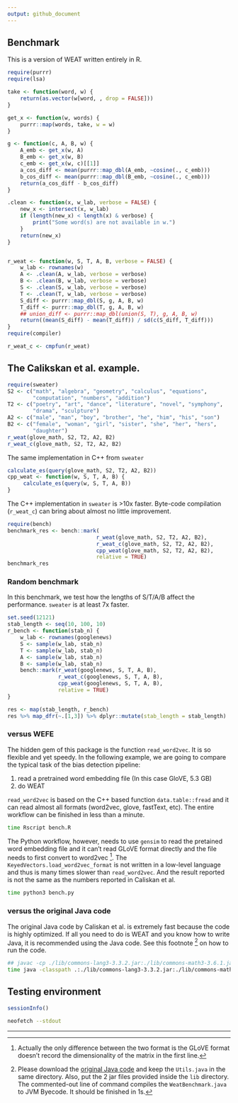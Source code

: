 ```yaml
---
output: github_document
---
```


## Benchmark

This is a version of WEAT written entirely in R.

```r
require(purrr)
require(lsa)

take <- function(word, w) {
    return(as.vector(w[word, , drop = FALSE]))
}

get_x <- function(w, words) {
    purrr::map(words, take, w = w)
}

g <- function(c, A, B, w) {
    A_emb <- get_x(w, A)
    B_emb <- get_x(w, B)
    c_emb <- get_x(w, c)[[1]]
    a_cos_diff <- mean(purrr::map_dbl(A_emb, ~cosine(., c_emb)))
    b_cos_diff <- mean(purrr::map_dbl(B_emb, ~cosine(., c_emb)))
    return(a_cos_diff - b_cos_diff)
}

.clean <- function(x, w_lab, verbose = FALSE) {
    new_x <- intersect(x, w_lab)
    if (length(new_x) < length(x) & verbose) {
        print("Some word(s) are not available in w.")
    }
    return(new_x)
}


r_weat <- function(w, S, T, A, B, verbose = FALSE) {
    w_lab <- rownames(w)
    A <- .clean(A, w_lab, verbose = verbose)
    B <- .clean(B, w_lab, verbose = verbose)
    S <- .clean(S, w_lab, verbose = verbose)
    T <- .clean(T, w_lab, verbose = verbose)
    S_diff <- purrr::map_dbl(S, g, A, B, w)
    T_diff <- purrr::map_dbl(T, g, A, B, w)
    ## union_diff <- purrr::map_dbl(union(S, T), g, A, B, w)
    return((mean(S_diff) - mean(T_diff)) / sd(c(S_diff, T_diff)))
}
require(compiler)

r_weat_c <- cmpfun(r_weat)
```

## The Calikskan et al. example.

```r
require(sweater)
S2 <- c("math", "algebra", "geometry", "calculus", "equations",
        "computation", "numbers", "addition")
T2 <- c("poetry", "art", "dance", "literature", "novel", "symphony",
        "drama", "sculpture")
A2 <- c("male", "man", "boy", "brother", "he", "him", "his", "son")
B2 <- c("female", "woman", "girl", "sister", "she", "her", "hers",
        "daughter")
r_weat(glove_math, S2, T2, A2, B2)
r_weat_c(glove_math, S2, T2, A2, B2)

```

The same implementation in C++ from `sweater`

```r
calculate_es(query(glove_math, S2, T2, A2, B2))
cpp_weat <- function(w, S, T, A, B) {
     calculate_es(query(w, S, T, A, B))
}
```

The C++ implementation in `sweater` is >10x faster. Byte-code compilation (`r_weat_c`) can bring about almost no little improvement.

```r
require(bench)
benchmark_res <- bench::mark(
                            r_weat(glove_math, S2, T2, A2, B2),
                            r_weat_c(glove_math, S2, T2, A2, B2),
                            cpp_weat(glove_math, S2, T2, A2, B2),
                            relative = TRUE)
benchmark_res
```

### Random benchmark

In this benchmark, we test how the lengths of S/T/A/B affect the performance. `sweater` is at least 7x faster.

```r
set.seed(12121)
stab_length <- seq(10, 100, 10)
r_bench <- function(stab_n) {
    w_lab <- rownames(googlenews)
    S <- sample(w_lab, stab_n)
    T <- sample(w_lab, stab_n)
    A <- sample(w_lab, stab_n)
    B <- sample(w_lab, stab_n)
    bench::mark(r_weat(googlenews, S, T, A, B),
                r_weat_c(googlenews, S, T, A, B),
                cpp_weat(googlenews, S, T, A, B),
                relative = TRUE)
}

res <- map(stab_length, r_bench)
res %>% map_dfr(~.[1,3]) %>% dplyr::mutate(stab_length = stab_length)
```

### versus WEFE

The hidden gem of this package is the function `read_word2vec`. It is so flexible and yet speedy. In the following example, we are going to compare the typical task of the bias detection pipeline:

1. read a pretrained word embedding file (In this case GloVE, 5.3 GB)
2. do WEAT

`read_word2vec` is based on the C++ based function `data.table::fread` and it can read almost all formats (word2vec, glove, fastText, etc). The entire workflow can be finished in less than a minute.

```bash
time Rscript bench.R
```

The Python workflow, however, needs to use `gensim` to read the pretained word embedding file and it can't read GLoVE format directly and the file needs to first convert to word2vec [^1]. The `KeyedVectors.load_word2vec_format` is not written in a low-level language and thus is many times slower than `read_word2vec`. And the result reported is not the same as the numbers reported in Caliskan et al.

```bash
time python3 bench.py
```

### versus the original Java code

The original Java code by Caliskan et al. is extremely fast because the code is highly optimized. If all you need to do is WEAT and you know how to write Java, it is recommended using the Java code. See this footnote [^2] on how to run the code.

```bash
## javac -cp ./lib/commons-lang3-3.3.2.jar:./lib/commons-math3-3.6.1.jar WeatBenchmark.java Utils.java
time java -classpath .:./lib/commons-lang3-3.3.2.jar:./lib/commons-math3-3.6.1.jar WeatBenchmark
```

## Testing environment

```r
sessionInfo()
```

```bash
neofetch --stdout
```

---

[^1]: Actually the only difference between the two format is the GLoVE format doesn't record the dimensionality of the matrix in the first line.

[^2]: Please download the [original Java code](https://dataverse.harvard.edu/dataset.xhtml?persistentId=doi:10.7910/DVN/DX4VWP&version=2.0) and keep the `Utils.java` in the same directory. Also, put the 2 jar files provided inside the `lib` directory. The commented-out line of command compiles the `WeatBenchmark.java` to JVM Byecode. It should be finished in 1s.

